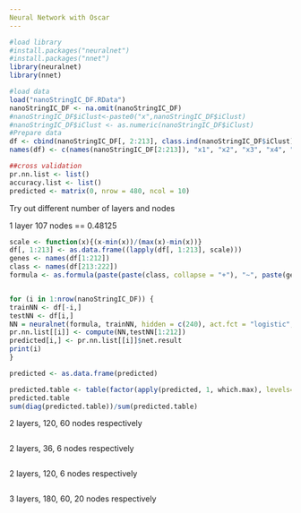 ```yaml
---
Neural Network with Oscar
---
```



```r
#load library
#install.packages("neuralnet")
#install.packages("nnet")
library(neuralnet)
library(nnet)

#load data
load("nanoStringIC_DF.RData")
nanoStringIC_DF <- na.omit(nanoStringIC_DF)
#nanoStringIC_DF$iClust<-paste0("x",nanoStringIC_DF$iClust)
#nanoStringIC_DF$iClust <- as.numeric(nanoStringIC_DF$iClust)
#Prepare data
df <- cbind(nanoStringIC_DF[, 2:213], class.ind(nanoStringIC_DF$iClust))
names(df) <- c(names(nanoStringIC_DF[2:213]), "x1", "x2", "x3", "x4", "x5", "x6", "x7", "x8", "x9", "x10")

##cross validation
pr.nn.list <- list()
accuracy.list <- list()
predicted <- matrix(0, nrow = 480, ncol = 10)

```


Try out different number of layers and nodes


1 layer 107 nodes == 0.48125
```r
scale <- function(x){(x-min(x))/(max(x)-min(x))}
df[, 1:213] <- as.data.frame((lapply(df[, 1:213], scale)))
genes <- names(df[1:212])
class <- names(df[213:222])
formula <- as.formula(paste(paste(class, collapse = "+"), "~", paste(genes, collapse = " + ")))


for (i in 1:nrow(nanoStringIC_DF)) {
trainNN <- df[-i,]
testNN <- df[i,]
NN = neuralnet(formula, trainNN, hidden = c(240), act.fct = "logistic", linear.output = F, lifesign = "minimal", rep = 50)
pr.nn.list[[i]] <- compute(NN,testNN[1:212])
predicted[i,] <- pr.nn.list[[i]]$net.result
print(i)
}

predicted <- as.data.frame(predicted)

predicted.table <- table(factor(apply(predicted, 1, which.max), levels=1:10),nanoStringIC_DF$iClust) 
predicted.table
sum(diag(predicted.table))/sum(predicted.table)

```


2 layers, 120, 60 nodes respectively
```r

```


2 layers, 36, 6 nodes respectively
```r

```

2 layers, 120, 6 nodes respectively
```r

```


3 layers, 180, 60, 20 nodes respectively
```r

```


```r

```

